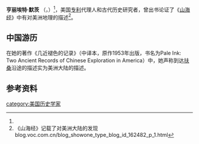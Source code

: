 {{expand|time=2013-06-26T11:13:05+00:00}}
'''亨丽埃特·默茨''' （{{lang-en|'''Henriette Mertz'''}}，{{bd|1898年||1985年||catIdx=Mertz, Henriette}}）<ref name=BirthDate />，美国[[专利|专利]]代理人和古代历史研究者，曾出书论证了《[[山海经|山海经]]》中有对美洲地理的描述<ref> 《山海经》记载了对美洲大陆的发现 blog.voc.com.cn/blog_showone_type_blog_id_162482_p_1.html</ref>。

==中国游历==
在她的著作《几近褪色的记录》（中译本，原作1953年出版，书名为Pale Ink: Two Ancient Records of Chinese Exploration in America）中，她声称到达[[扶桑|扶桑]]沿途的描述实为美洲大陆的描述。

==参考资料==
<references/>

{{Authority control}}
{{DEFAULTSORT:Mertz,Henriette}}

[[category:美国历史学家|category:美国历史学家]]